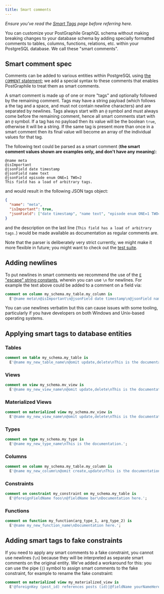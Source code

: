 ```yaml
---
title: Smart comments
---
```



_Ensure you've read the [Smart Tags](./smart-tags) page before referring here._

<p className={styles.intro}>

You can customize your PostGraphile GraphQL schema without making breaking
changes to your database schema by adding specially formatted comments to
tables, columns, functions, relations, etc. within your PostgreSQL database. We
call these "smart comments".

</p>

## Smart comment spec

Comments can be added to various entities within PostgreSQL using
[the `COMMENT` statement](https://www.postgresql.org/docs/current/sql-comment.html);
we add a special syntax to these comments that enables PostGraphile to treat
them as smart comments.

A smart comment is made up of one or more "tags" and optionally followed by the
remaining comment. Tags may have a string payload (which follows a the tag and a
space, and must not contain newline characters) and are separated by newlines.
Tags always start with an `@` symbol and must always come before the remaining
comment, hence all smart comments start with an `@` symbol. If a tag has no
payload then its value will be the boolean `true`, otherwise it will be a
string. If the same tag is present more than once in a smart comment then its
final value will become an array of the individual values for that tag.

The following text could be parsed as a smart comment (**the smart comment
values shown are examples only, and don't have any meaning**):

```
@name meta
@isImportant
@jsonField date timestamp
@jsonField name text
@jsonField episode enum ONE=1 TWO=2
This field has a load of arbitrary tags.
```

and would result in the following JSON tags object:

```json
{
  "name": "meta",
  "isImportant": true,
  "jsonField": ["date timestamp", "name text", "episode enum ONE=1 TWO=2"]
}
```

and the description on the last line
(`This field has a load of arbitrary tags.`) would be made available as
documentation as regular comments are.

Note that the parser is deliberately very strict currently, we might make it
more flexible in future; you might want to check out the
[test suite](https://github.com/graphile/graphile-engine/blob/master/packages/graphile-build-pg/__tests__/tags.test.js).

## Adding newlines

To put newlines in smart comments we recommend the use of the
[`E` "escape" string constants](https://www.postgresql.org/docs/current/static/sql-syntax-lexical.html#SQL-SYNTAX-CONSTANTS),
wherein you can use `\n` for newlines. For example the text above could be added
to a comment on a field via:

```sql
comment on column my_schema.my_table.my_column is
  E'@name meta\n@isImportant\n@jsonField date timestamp\n@jsonField name text\n@jsonField episode enum ONE=1 TWO=2\nThis field has a load of arbitrary tags.';
```

You can use newlines verbatim but this can cause issues with some tooling,
particularly if you have developers on both Windows and Unix-based operating
systems.

## Applying smart tags to database entities

### Tables

```sql
comment on table my_schema.my_table is
  E'@name my_new_table_name\n@omit update,delete\nThis is the documentation.';
```

### Views

```sql
comment on view my_schema.mv_view is
  E'@name my_new_view_name\n@omit update,delete\nThis is the documentation.';
```

### Materialized Views

```sql
comment on materialized view my_schema.mv_view is
  E'@name my_new_view_name\n@omit update,delete\nThis is the documentation.';
```

### Types

```sql
comment on type my_schema.my_type is
  E'@name my_new_type_name\nThis is the documentation.';
```

### Columns

```sql
comment on column my_schema.my_table.my_column is
  E'@name my_new_column\n@omit create,update\nThis is the documentation.';
```

### Constraints

```sql
comment on constraint my_constraint on my_schema.my_table is
  E'@foreignFieldName foos\n@fieldName bar\nDocumentation here.';
```

### Functions

```sql
comment on function my_function(arg_type_1, arg_type_2) is
  E'@name my_new_function_name\nDocumentation here.';
```

## Adding smart tags to fake constraints

If you need to apply any smart comments to a fake constraint, you cannot use
newlines (`\n`) because they will be interpreted as separate smart comments on
the original entity. We've added a workaround for this: you can use the pipe
(`|`) symbol to assign smart comments to the fake constraint, for example to
rename the fake constraint:

```sql
comment on materialized view my_materialized_view is
  E'@foreignKey (post_id) references posts (id)|@fieldName yourNameHere';
```
